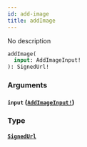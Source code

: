 ```yaml
---
id: add-image
title: addImage
---
```


No description

```graphql
addImage(
  input: AddImageInput!
): SignedUrl!

```

### Arguments

#### `input` ([`AddImageInput!`](/docs/graphql/inputs/add-image-input))

### Type

#### [`SignedUrl`](/docs/graphql/objects/signed-url)
